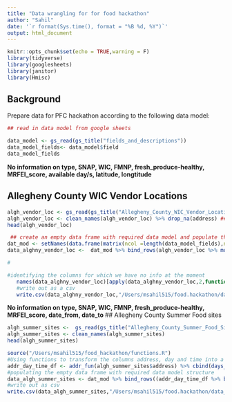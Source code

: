 ```yaml
---
title: "Data wrangling for for food hackathon"
author: "Sahil"
date: '`r format(Sys.time(), format = "%B %d, %Y")`'
output: html_document
---
```


```r
knitr::opts_chunk$set(echo = TRUE,warning = F)
library(tidyverse)
library(googlesheets)
library(janitor)
library(Hmisc)
```

## Background

Prepare data for PFC hackathon according to the following data model:


```r
## read in data model from google sheets

data_model <- gs_read(gs_title("fields_and_descriptions"))
data_model_fields<- data_model$field
data_model_fields
```
**No information on type, SNAP, WIC, FMNP, fresh_produce-healthy, MRFEI_score, available day/s, latitude, longtitude **

## Allegheny County WIC Vendor Locations
```r
algh_vendor_loc <- gs_read(gs_title("Allegheny_County_WIC_Vendor_Locations"))
algh_vendor_loc <- clean_names(algh_vendor_loc) %>% drop_na(address) ##cleaning column names to maintain consistency
head(algh_vendor_loc)
```

```r
 ## create an empty data frame with required data model and populate them using the data from  
dat_mod <- setNames(data.frame(matrix(ncol =length(data_model_fields),nrow=0)),data_model_fields) 
data_alghny_vendor_loc <-  dat_mod %>% bind_rows(algh_vendor_loc %>% mutate(state="PA") %>% select(name,address,city=municipa_1,zip_code=zip_codes,state))

#

#identifying the columns for which we have no info at the moment
   names(data_alghny_vendor_loc)[apply(data_alghny_vendor_loc,2,function(x) all(is.na(x)))]
   #write out as a csv
   write.csv(data_alghny_vendor_loc,"/Users/msahil515/food.hackathon/data_prep_scripts/algh_county_wic_vendor_loc_cleaned.csv",row.names = F)

```

**No information on type, SNAP, WIC, FMNP, fresh_produce-healthy, MRFEI_score, date_from, date_to **
## Allegheny County Summer Food sites
```r
algh_summer_sites <-  gs_read(gs_title("Allegheny_County_Summer_Food_Sites"))
algh_summer_sites <- clean_names(algh_summer_sites)
head(algh_summer_sites)
```

```r
source("/Users/msahil515/food_hackathon/functions.R")
#Using functions to transform the columns address, day and time into a form as per the data model and combining them as a new dataframe
addr_day_time_df <- addr_fun(algh_summer_sites$address) %>% cbind(days_fun(algh_summer_sites$days)) %>% cbind(time_fun(algh_summer_sites$breakfast,algh_summer_sites$lunch_star))
#populating the empty data frame with required data model structure
data_algh_summer_sites <- dat_mod %>% bind_rows((addr_day_time_df %>% bind_cols(algh_summer_sites %>%select(latitude=x,longitude=y,zip_code=zip,location_description=additional))))
#write out as csv
write.csv(data_algh_summer_sites,"/Users/msahil515/food.hackathon/data_prep_scripts/agh_summer_sites_cleaned.csv",row.names = F)

```

